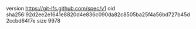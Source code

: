 version https://git-lfs.github.com/spec/v1
oid sha256:92d2ee2e1641e8820d4e836c090da82c8505ba25f4a56bd727b45d2ccbd64f7e
size 9978
